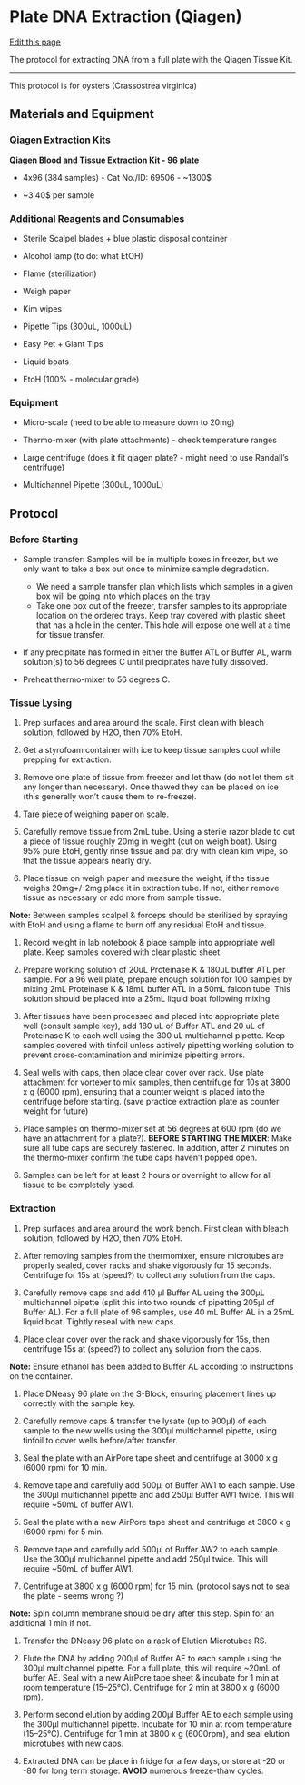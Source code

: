 # Plate DNA Extraction (Qiagen)

[Edit this page](https://github.com/DrK-Lo/lotterhoslabprotocols/edit/main/molecprot_platednaextractionqiagen.qmd)

The protocol for extracting DNA from a full plate with the Qiagen Tissue Kit.

------------------------------------------------------------------------

This protocol is for oysters (Crassostrea virginica)

## **Materials and Equipment** {.unnumbered}

### **Qiagen Extraction Kits** {.unnumbered}

**Qiagen Blood and Tissue Extraction Kit - 96 plate**

-   4x96 (384 samples) - Cat No./ID: 69506 - \~1300\$

-   \~3.40\$ per sample

### **Additional Reagents and Consumables** {.unnumbered}

-   Sterile Scalpel blades + blue plastic disposal container

-   Alcohol lamp (to do: what EtOH)

-   Flame (sterilization)

-   Weigh paper

-   Kim wipes

-   Pipette Tips (300uL, 1000uL)

-   Easy Pet + Giant Tips

-   Liquid boats

-   EtoH (100% - molecular grade)

### **Equipment** {.unnumbered}

-   Micro-scale (need to be able to measure down to 20mg)

-   Thermo-mixer (with plate attachments) - check temperature ranges

-   Large centrifuge (does it fit qiagen plate? - might need to use Randall's centrifuge)

-   Multichannel Pipette (300uL, 1000uL)

## **Protocol** {.unnumbered}

### **Before Starting** {.unnumbered}

-   Sample transfer: Samples will be in multiple boxes in freezer, but we only want to take a box out once to minimize sample degradation.
    - We need a sample transfer plan which lists which samples in a given box will be going into which places on the tray
    - Take one box out of the freezer, transfer samples to its appropriate location on the ordered trays. Keep tray covered with plastic sheet that has a hole in the center. This hole will expose one well at a time for tissue transfer. 

-   If any precipitate has formed in either the Buffer ATL or Buffer AL, warm solution(s) to 56 degrees C until precipitates have fully dissolved.

-   Preheat thermo-mixer to 56 degrees C.

### **Tissue Lysing** {.unnumbered}

1.  Prep surfaces and area around the scale. First clean with bleach solution, followed by H2O, then 70% EtoH.

2.  Get a styrofoam container with ice to keep tissue samples cool while prepping for extraction. 

3.  Remove one plate of tissue from freezer and let thaw (do not let them sit any longer than necessary). Once thawed they can be placed on ice (this generally won't cause them to re-freeze).

4.  Tare piece of weighing paper on scale.

5.  Carefully remove tissue from 2mL tube. Using a sterile razor blade to cut a piece of tissue roughly 20mg in weight (cut on weigh boat). Using 95% pure EtoH, gently rinse tissue and pat dry with clean kim wipe, so that the tissue appears nearly dry.

6.  Place tissue on weigh paper and measure the weight, if the tissue weighs 20mg+/-2mg place it in extraction tube. If not, either remove tissue as necessary or add more from sample tissue.

**Note:** Between samples scalpel & forceps should be sterilized by spraying with EtoH and using a flame to burn off any residual EtoH and tissue.

1.  Record weight in lab notebook & place sample into appropriate well plate. Keep samples covered with clear plastic sheet.

2.  Prepare working solution of 20uL Proteinase K & 180uL buffer ATL per sample. For a 96 well plate, prepare enough solution for 100 samples by mixing 2mL Proteinase K & 18mL buffer ATL in a 50mL falcon tube. This solution should be placed into a 25mL liquid boat following mixing.

3.  After tissues have been processed and placed into appropriate plate well (consult sample key), add 180 uL of Buffer ATL and 20 uL of Proteinase K to each well using the 300 uL multichannel pipette. Keep samples covered with tinfoil unless actively pipetting working solution to prevent cross-contamination and minimize pipetting errors.

4.  Seal wells with caps, then place clear cover over rack. Use plate attachment for vortexer to mix samples, then centrifuge for 10s at 3800 x g (6000 rpm), ensuring that a counter weight is placed into the centrifuge before starting. (save practice extraction plate as counter weight for future)

5.  Place samples on thermo-mixer set at 56 degrees at 600 rpm (do we have an attachment for a plate?). **BEFORE STARTING THE MIXER**: Make sure all tube caps are securely fastened. In addition, after 2 minutes on the thermo-mixer confirm the tube caps haven't popped open.

6.  Samples can be left for at least 2 hours or overnight to allow for all tissue to be completely lysed.

### **Extraction** {.unnumbered}

1.  Prep surfaces and area around the work bench. First clean with bleach solution, followed by H2O, then 70% EtoH.

2.  After removing samples from the thermomixer, ensure microtubes are properly sealed, cover racks and shake vigorously for 15 seconds. Centrifuge for 15s at (speed?) to collect any solution from the caps. 

2.  Carefully remove caps and add 410 μl Buffer AL using the 300μL multichannel pipette (split this into two rounds of pipetting 205μl of Buffer AL). For a full plate of 96 samples, use 40 mL Buffer AL in a 25mL liquid boat. Tightly reseal with new caps.

3.  Place clear cover over the rack and shake vigorously for 15s, then centrifuge 15s at (speed?) to collect any solution from the caps. 

**Note:** Ensure ethanol has been added to Buffer AL according to instructions on the container.

1.  Place DNeasy 96 plate on the S-Block, ensuring placement lines up correctly with the sample key.

2.  Carefully remove caps & transfer the lysate (up to 900μl) of each sample to the new wells using the 300μl multichannel pipette, using tinfoil to cover wells before/after transfer.

3.  Seal the plate with an AirPore tape sheet and centrifuge at 3000 x g (6000 rpm) for 10 min.

4.  Remove tape and carefully add 500μl of Buffer AW1 to each sample. Use the 300μl multichannel pipette and add 250μl Buffer AW1 twice. This will require ~50mL of buffer AW1.

5.  Seal the plate with a new AirPore tape sheet and centrifuge at 3800 x g (6000 rpm) for 5 min. 

6.  Remove tape and carefully add 500μl of Buffer AW2 to each sample. Use the 300μl multichannel pipette and add 250μl twice. This will require ~50mL of buffer AW1.

7.  Centrifuge at 3800 x g (6000 rpm) for 15 min. (protocol says not to seal the plate - seems wrong ?)

**Note:** Spin column membrane should be dry after this step. Spin for an additional 1 min if not.

1.  Transfer the DNeasy 96 plate on a rack of Elution Microtubes RS.

2.  Elute the DNA by adding 200μl of Buffer AE to each sample using the 300μl multichannel pipette. For a full plate, this will require ~20mL of buffer AE. Seal with a new AirPore tape sheet & incubate for 1 min at room temperature (15--25°C). Centrifuge for 2 min at 3800 x g (6000 rpm).

3.  Perform second elution by adding 200μl Buffer AE to each sample using the 300μl multichannel pipette. Incubate for 10 min at room temperature (15--25°C). Centrifuge for 1 min at 3800 x g (6000rpm), and seal elution microtubes with new caps.

4.  Extracted DNA can be place in fridge for a few days, or store at -20 or -80 for long term storage. **AVOID** numerous freeze-thaw cycles.\
